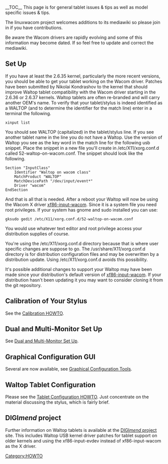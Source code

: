 __TOC__
This page is for general tablet issues & tips as well as model specific issues & tips.

The linuxwacom project welcomes additions to its mediawiki so please join in if you have contributions.

Be aware the Wacom drivers are rapidly evolving and some of this information may become dated.  If so feel free to update and correct the mediawiki.

== Set Up ==
If you have at least the 2.6.35 kernel, particularly the more recent versions, you should be able to get your tablet working on the Wacom driver.  Patches have been submitted by Nikolai Kondrashov to the kernel that should improve Waltop tablet compatibility with the Wacom driver starting in the 2.6.36 or 2.6.37 kernels. Waltop tablets are often re-branded and will carry another OEM's name.  To verify that your tablet/stylus is indeed identified as a WALTOP (and to determine the identifier for the match line) enter in a terminal the following.
<pre>
xinput list
</pre>
You should see WALTOP (capitalized) in the tablet/stylus line.  If you see another tablet name in the line you do not have a Waltop.  Use the version of Waltop you see as the key word in the match line for the following usb snippet.  Place the snippet in a new file you'll create in /etc/X11/xorg.conf.d called 52-waltop-on-wacom.conf.  The snippet should look like the following.
{{Tip|text=A kernel bug in 2.6.35 and 2.6.36 causes both stylus buttons to emit the same button number despite being set to different values. This is fixed in 2.6.37, courtesy of the [http://digimend.sourceforge.net/#proj-kernel-patches DIGI''mend'' project] site.}}
<pre>
Section "InputClass"
	Identifier "Waltop on wacom class"
	MatchProduct "WALTOP"
	MatchDevicePath "/dev/input/event*"
	Driver "wacom"
EndSection
</pre>
And that is all that is needed.  After a reboot your Waltop will now be using the Wacom X driver [[xf86-input-wacom]].  Since it is a system file you need root privileges.  If your system has gnome and sudo installed you can use:
<pre>
gksudo gedit /etc/X11/xorg.conf.d/52-waltop-on-wacom.conf
</pre>
You would use whatever text editor and root privilege access your distribution supplies of course.

You're using the /etc/X11/xorg.conf.d directory because that is where user specific changes are suppose to go.  The /usr/share/X11/xorg.conf.d directory is for distribution configuration files and may be overwritten by a distribution update.  Using /etc/X11/xorg.conf.d avoids this possibility.

It's possible additional changes to support your Waltop may have been made since your distribution's default version of [[xf86-input-wacom]].  If your distribution hasn't been updating it you may want to consider cloning it from the git repository.

== Calibration of Your Stylus ==
See the [[Calibration|Calibration HOWTO]].

== Dual and Multi-Monitor Set Up ==
See [[Dual and Multi-Monitor Set Up]].

== Graphical Configuration GUI ==
Several are now available, see [[External applications#Graphical Configuration Tools|Graphical Configuration Tools]].

==  Waltop Tablet Configuration ==
Please see the [[Tablet Configuration|Tablet Configuration HOWTO]].  Just concentrate on the material discussing the stylus, which is fairly brief.

== DIGI''mend'' project ==
Further information on Waltop tablets is available at the [https://sourceforge.net/apps/mediawiki/digimend/index.php?title=DIGImend DIGI''mend'' project] site.  This includes Waltop USB kernel driver patches for tablet support on older kernels and using the xf86-input-evdev instead of xf86-input-wacom as the X driver.


[[Category:HOWTO]]
